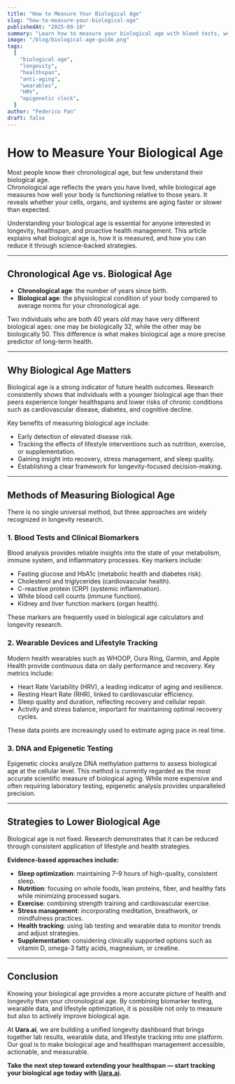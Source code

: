 ```yaml
---
title: "How to Measure Your Biological Age"
slug: "how-to-measure-your-biological-age"
publishedAt: "2025-09-10"
summary: "Learn how to measure your biological age with blood tests, wearables, and DNA testing. Discover why biological age matters for longevity, healthspan, and anti-aging — and how to lower it with proven lifestyle changes."
image: "/blog/biological-age-guide.png"
tags:
  [
    "biological age",
    "longevity",
    "healthspan",
    "anti-aging",
    "wearables",
    "HRV",
    "epigenetic clock",
  ]
author: "Federico Fan"
draft: false
---
```


# How to Measure Your Biological Age

Most people know their chronological age, but few understand their biological age.  
Chronological age reflects the years you have lived, while biological age measures how well your body is functioning relative to those years. It reveals whether your cells, organs, and systems are aging faster or slower than expected.

Understanding your biological age is essential for anyone interested in longevity, healthspan, and proactive health management. This article explains what biological age is, how it is measured, and how you can reduce it through science-backed strategies.

---

## Chronological Age vs. Biological Age

- **Chronological age**: the number of years since birth.
- **Biological age**: the physiological condition of your body compared to average norms for your chronological age.

Two individuals who are both 40 years old may have very different biological ages: one may be biologically 32, while the other may be biologically 50. This difference is what makes biological age a more precise predictor of long-term health.

---

## Why Biological Age Matters

Biological age is a strong indicator of future health outcomes. Research consistently shows that individuals with a younger biological age than their peers experience longer healthspans and lower risks of chronic conditions such as cardiovascular disease, diabetes, and cognitive decline.

Key benefits of measuring biological age include:

- Early detection of elevated disease risk.
- Tracking the effects of lifestyle interventions such as nutrition, exercise, or supplementation.
- Gaining insight into recovery, stress management, and sleep quality.
- Establishing a clear framework for longevity-focused decision-making.

---

## Methods of Measuring Biological Age

There is no single universal method, but three approaches are widely recognized in longevity research.

### 1. Blood Tests and Clinical Biomarkers

Blood analysis provides reliable insights into the state of your metabolism, immune system, and inflammatory processes. Key markers include:

- Fasting glucose and HbA1c (metabolic health and diabetes risk).
- Cholesterol and triglycerides (cardiovascular health).
- C-reactive protein (CRP) (systemic inflammation).
- White blood cell counts (immune function).
- Kidney and liver function markers (organ health).

These markers are frequently used in biological age calculators and longevity research.

### 2. Wearable Devices and Lifestyle Tracking

Modern health wearables such as WHOOP, Oura Ring, Garmin, and Apple Health provide continuous data on daily performance and recovery. Key metrics include:

- Heart Rate Variability (HRV), a leading indicator of aging and resilience.
- Resting Heart Rate (RHR), linked to cardiovascular efficiency.
- Sleep quality and duration, reflecting recovery and cellular repair.
- Activity and stress balance, important for maintaining optimal recovery cycles.

These data points are increasingly used to estimate aging pace in real time.

### 3. DNA and Epigenetic Testing

Epigenetic clocks analyze DNA methylation patterns to assess biological age at the cellular level. This method is currently regarded as the most accurate scientific measure of biological aging. While more expensive and often requiring laboratory testing, epigenetic analysis provides unparalleled precision.

---

## Strategies to Lower Biological Age

Biological age is not fixed. Research demonstrates that it can be reduced through consistent application of lifestyle and health strategies.

**Evidence-based approaches include:**

- **Sleep optimization**: maintaining 7–9 hours of high-quality, consistent sleep.
- **Nutrition**: focusing on whole foods, lean proteins, fiber, and healthy fats while minimizing processed sugars.
- **Exercise**: combining strength training and cardiovascular exercise.
- **Stress management**: incorporating meditation, breathwork, or mindfulness practices.
- **Health tracking**: using lab testing and wearable data to monitor trends and adjust strategies.
- **Supplementation**: considering clinically supported options such as vitamin D, omega-3 fatty acids, magnesium, or creatine.

---

## Conclusion

Knowing your biological age provides a more accurate picture of health and longevity than your chronological age. By combining biomarker testing, wearable data, and lifestyle optimization, it is possible not only to measure but also to actively improve biological age.

At **Uara.ai**, we are building a unified longevity dashboard that brings together lab results, wearable data, and lifestyle tracking into one platform. Our goal is to make biological age and healthspan management accessible, actionable, and measurable.

**Take the next step toward extending your healthspan — start tracking your biological age today with [Uara.ai](https://uara.ai).**
